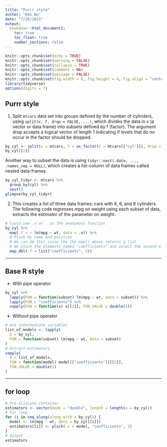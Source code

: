 ```yaml
---
title: "Purrr style"
author: "Ken Wu"
date: "7/26/2021"
output:
  bookdown::html_document2:
    toc: true
    toc_float: true
    number_sections: false
---
```


```r
knitr::opts_chunk$set(echo = TRUE)
knitr::opts_chunk$set(warning = FALSE)
knitr::opts_chunk$set(collapse = TRUE)
knitr::opts_chunk$set(comment = NA)
knitr::opts_chunk$set(message = FALSE)
knitr::opts_chunk$set(fig.width = 6, fig.height = 4, fig.align = "center")
library(tidyverse)
options(digits = 7)
```

## Purrr style

1. Split `mtcars` data set into groups defined by the number of cylinders, using `split(x, f, drop = FALSE, ...)`, which divides the data in x (a vector or data frame) into subsets defined by f (factor). The argument drop accepts a logical vector of length 1 indicating if levels that do no occur in the factor should be dropped.

```r
by_cyl <- split(x = mtcars, f = as_factor(x = mtcars[["cyl"]]), drop = FALSE)
by_cyl[[2]]
```

Another way to subset the data is using `tidyr::nest(.data, ..., .names_sep = NULL)`, which creates a list-column of data frames called nested data-frames.

```r
by_cyl_tidyr <- mtcars %>%
  group_by(cyl) %>%
  nest()
glimpse(by_cyl_tidyr)
```

2. This creates a list of three data frames: cars with 4, 6, and 8 cylinders. The following code regresses mpg on weight using each subset of data, extracts the estimator of the parameter on weight:

```r
# Could use .x or . in the anonymous function
by_cyl %>%
  map(.f = ~ lm(mpg ~ wt, data = .x)) %>%
  # Pluck by name and position
  # We can do this since the the map() above returns a list
  # We pluck the elements named "coefficients" and select the second elements of those vectors
  map_dbl(.f = list("coefficients", 2))
```

---

## Base R style

* With pipe operator

```r
by_cyl %>%
  lapply(FUN = function(subset) lm(mpg ~ wt, data = subset)) %>%
  lapply(FUN = "coefficients") %>%
  vapply(FUN = function(x) x[[2]], FUN.VALUE = double(1))
```

* Without pipe operator

```r
# Use intermediate variables
list_of_models <- lapply(
  X = by_cyl,
  FUN = function(subset) lm(mpg ~ wt, data = subset)
)
# Extract estimators
vapply(
  X = list_of_models,
  FUN = function(model) model[["coefficients"]][[2]],
  FUN.VALUE = double(1)
)
```

---

## for loop

```r
# Pre-allocate container
estimators <- vector(mode = "double", length = length(x = by_cyl))
# For loop
for (i in seq_along(along.with = by_cyl)) {
  model <- lm(mpg ~ wt, data = by_cyl[[i]])
  estimators[[i]] <- pluck(.x = model, "coefficients", 2)
}
# Output
estimators
```
